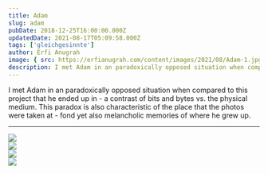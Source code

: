 ```yaml
---
title: Adam
slug: adam
pubDate: 2018-12-25T16:00:00.000Z
updatedDate: 2021-08-17T05:09:58.000Z
tags: ['gleichgesinnte']
author: Erfi Anugrah
image: { src: https://erfianugrah.com/content/images/2021/08/Adam-1.jpg, alt: adam-1 }
description: I met Adam in an paradoxically opposed situation when compared to this project that he ended up in - a contrast of bits and bytes vs. the physical medium. This paradox is also characteristic of the place that the photos were taken at - fond yet also melancholic memories of where he grew up.
---
```


I met Adam in an paradoxically opposed situation when compared to this project that he ended up in - a contrast of bits and bytes vs. the physical medium. This paradox is also characteristic of the place that the photos were taken at - fond yet also melancholic memories of where he grew up.

---

<div class="grid grid-cols-1 sm:grid-cols-2 md:grid-cols-3 lg:grid-cols-4 gap-4">
    <div class="col-span-1"><img src="https://erfianugrah.com/content/images/2021/08/Adam-1.jpg" /></div>
    <div class="col-span-1"><img src="https://erfianugrah.com/content/images/2021/08/Adam-2.jpg" /></div>
    <div class="col-span-1"><img src="https://erfianugrah.com/content/images/2021/08/Adam-3-1.jpg" /></div>
    <div class="col-span-1"><img src="https://erfianugrah.com/content/images/2021/08/Adam-4.jpg" /></div>
</div>